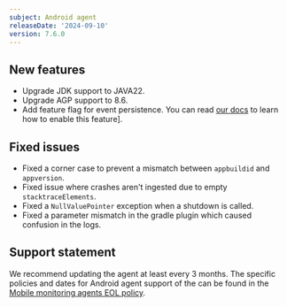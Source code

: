 ```yaml
---
subject: Android agent
releaseDate: '2024-09-10'
version: 7.6.0
---
```


## New features

* Upgrade JDK support to JAVA22.
* Upgrade AGP support to 8.6.
* Add feature flag for event persistence. You can read [our docs](/docs/mobile-monitoring/new-relic-mobile/mobile-sdk/configure-settings/#android-event-persistence) to learn how to enable this feature].

## Fixed issues

* Fixed a corner case to prevent a mismatch between `appbuildid` and `appversion`.
* Fixed issue where crashes aren't ingested due to empty `stacktraceElements`.
* Fixed a `NullValuePointer` exception when a shutdown is called.
* Fixed a parameter mismatch in the gradle plugin which caused confusion in the logs.

## Support statement

We recommend updating the agent at least every 3 months. The specific policies and dates for Android agent support of the can be found in the [Mobile monitoring agents EOL policy](/docs/mobile-monitoring/new-relic-mobile/get-started/mobile-agents-eol-policy/#android-eol).


